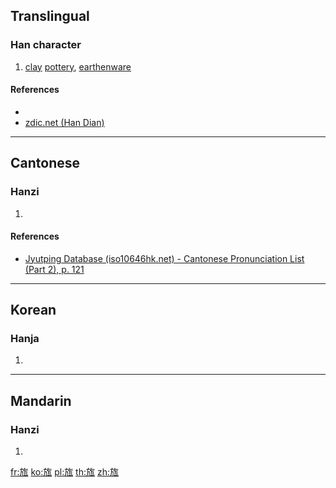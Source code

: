 {{character info/new}}
==Translingual==

===Han character===
{{Han char|rn=70|rad=方|as=06|sn=10|four=|canj=YSOMN|ids=⿸⿰方𠂉瓦}}

# [[clay]] [[pottery]], [[earthenware]]

====References====
* {{Han ref|kx=0483.160|dkj=13655|dj=0845.110|hdz=32177.040|uh=65CA|ud=26058}}
* [http://www.zdic.net/zd/zi/ZdicE6Zdic97Zdic8A.htm zdic.net (Han Dian)]

----

==Cantonese==

===Hanzi===
{{yue-hanzi|jyut=[[fong2]]|y=fong2}}

# {{defn|lang=yue|sort=方06}}

====References====
* [http://www.iso10646hk.net/jp/document/download.jsp Jyutping Database (iso10646hk.net) - Cantonese Pronunciation List (Part 2), p. 121]

----

==Korean==

===Hanja===
{{ko-hanja|hangeul=방|eumhun=|rv=bang|mr=pang|y=pang}}

# {{defn|lang=ko|sort=方06}}

----

==Mandarin==

===Hanzi===
{{cmn-hanzi|pin=[[fǎng]] ([[fang3]])|wg=fang<sup>3</sup>}}

# {{defn|lang=cmn|sort=方06}}

[[fr:旊]]
[[ko:旊]]
[[pl:旊]]
[[th:旊]]
[[zh:旊]]